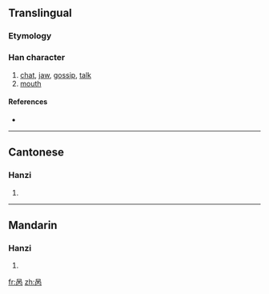 {{also|咼}}
==Translingual==

===Etymology===
{{Han simp|咼}}

===Han character===
{{Han char|rn=30|rad=口|as=04|sn=7|four=|canj=口人月 (ROB), XX口人月 (XXROB)}}

# [[chat]], [[jaw]], [[gossip]], [[talk]]
# [[mouth]]

====References====
* {{Han ref|kx=0181.191|hdz=10589.040|uh=5459|ud=21593}}

----

==Cantonese==

===Hanzi===
{{yue-hanzi|jyut=|y=gwa3|tra=咼}}

# {{defn|Cantonese}}

----

==Mandarin==

===Hanzi===
{{cmn-hanzi|tra=咼|pin=[[guō]] ([[guo1]]), [[kuāi]] ([[kuai1]]), [[wāi]] ([[wai1]])|wg=kuo<sup>1</sup>, k'uai<sup>1</sup>, wai<sup>1</sup>}}

# {{defn|Mandarin}}

[[fr:呙]]
[[zh:呙]]